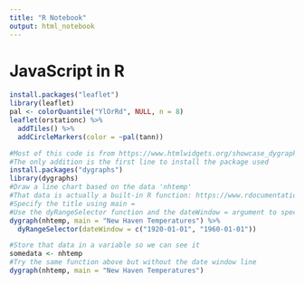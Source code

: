 ```yaml
---
title: "R Notebook"
output: html_notebook
---
```


# JavaScript in R


```r
install.packages("leaflet")
library(leaflet)
pal <- colorQuantile("YlOrRd", NULL, n = 8)
leaflet(orstationc) %>% 
  addTiles() %>%
  addCircleMarkers(color = ~pal(tann))
```
```r
#Most of this code is from https://www.htmlwidgets.org/showcase_dygraphs.html
#The only addition is the first line to install the package used
install.packages("dygraphs")
library(dygraphs)
#Draw a line chart based on the data 'nhtemp'
#That data is actually a built-in R function: https://www.rdocumentation.org/packages/datasets/versions/3.6.1/topics/nhtemp
#Specify the title using main =
#Use the dyRangeSelector function and the dateWindow = argument to specify the range covered
dygraph(nhtemp, main = "New Haven Temperatures") %>% 
  dyRangeSelector(dateWindow = c("1920-01-01", "1960-01-01"))

```


```r
#Store that data in a variable so we can see it
somedata <- nhtemp
#Try the same function above but without the date window line
dygraph(nhtemp, main = "New Haven Temperatures")
```

